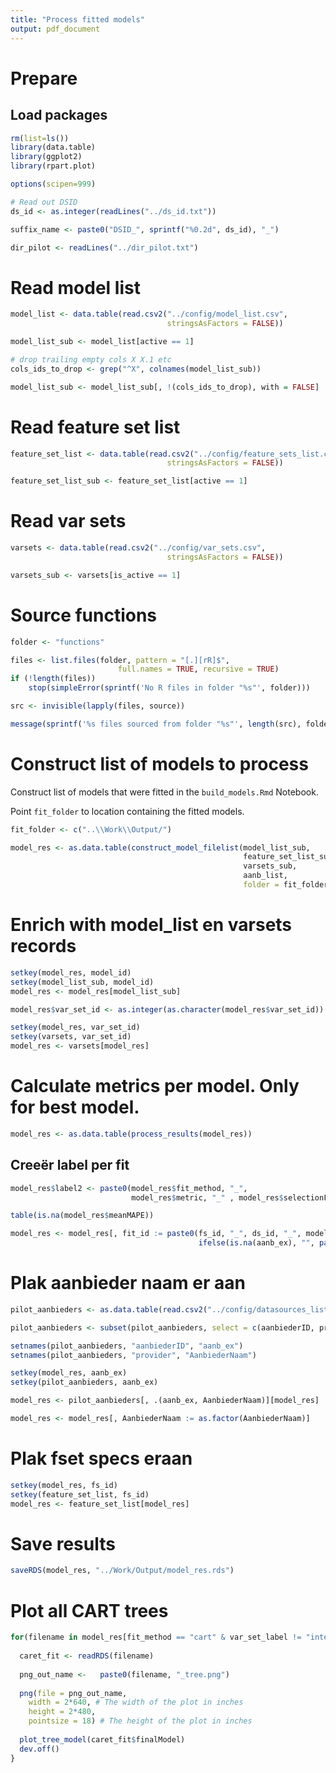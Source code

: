 ```yaml
---
title: "Process fitted models"
output: pdf_document
---
```

# Prepare

## Load packages

```r
rm(list=ls())
library(data.table)
library(ggplot2)
library(rpart.plot)

options(scipen=999)
```

```r
# Read out DSID
ds_id <- as.integer(readLines("../ds_id.txt"))

suffix_name <- paste0("DSID_", sprintf("%0.2d", ds_id), "_")

dir_pilot <- readLines("../dir_pilot.txt")

```

# Read model list

```r
model_list <- data.table(read.csv2("../config/model_list.csv", 
                                   stringsAsFactors = FALSE))

model_list_sub <- model_list[active == 1]

# drop trailing empty cols X X.1 etc
cols_ids_to_drop <- grep("^X", colnames(model_list_sub))

model_list_sub <- model_list_sub[, !(cols_ids_to_drop), with = FALSE]
```

# Read feature set list

```r
feature_set_list <- data.table(read.csv2("../config/feature_sets_list.csv", 
                                   stringsAsFactors = FALSE))

feature_set_list_sub <- feature_set_list[active == 1]


```

# Read var sets

```r
varsets <- data.table(read.csv2("../config/var_sets.csv", 
                                   stringsAsFactors = FALSE))

varsets_sub <- varsets[is_active == 1]

```

# Source functions

```r
folder <- "functions"

files <- list.files(folder, pattern = "[.][rR]$", 
                        full.names = TRUE, recursive = TRUE)
if (!length(files))
    stop(simpleError(sprintf('No R files in folder "%s"', folder)))

src <- invisible(lapply(files, source))

message(sprintf('%s files sourced from folder "%s"', length(src), folder))

```


# Construct list of models to process

Construct list of models that were fitted in the `build_models.Rmd` Notebook.

Point `fit_folder` to location containing the fitted models.

```r
fit_folder <- c("..\\Work\\Output/")

model_res <- as.data.table(construct_model_filelist(model_list_sub, 
                                                    feature_set_list_sub, 
                                                    varsets_sub, 
                                                    aanb_list,
                                                    folder = fit_folder))

```

# Enrich with model_list en varsets records

```r
setkey(model_res, model_id)
setkey(model_list_sub, model_id)
model_res <- model_res[model_list_sub]

```


```r
model_res$var_set_id <- as.integer(as.character(model_res$var_set_id))

setkey(model_res, var_set_id)
setkey(varsets, var_set_id)
model_res <- varsets[model_res]

```

# Calculate metrics per model. Only for best model.

```r
model_res <- as.data.table(process_results(model_res))

```


## Creeër label per fit

```r
model_res$label2 <- paste0(model_res$fit_method, "_", 
                           model_res$metric, "_" , model_res$selectionFunction)

```


```r
table(is.na(model_res$meanMAPE))
```

```r
model_res <- model_res[, fit_id := paste0(fs_id, "_", ds_id, "_", model_id, "_", var_set_id, 
                                          ifelse(is.na(aanb_ex), "", paste0("_ex", aanb_ex)))]
```

# Plak aanbieder naam er aan

```r
pilot_aanbieders <- as.data.table(read.csv2("../config/datasources_list.csv", na.strings = c("NULL")))

pilot_aanbieders <- subset(pilot_aanbieders, select = c(aanbiederID, provider))

setnames(pilot_aanbieders, "aanbiederID", "aanb_ex")
setnames(pilot_aanbieders, "provider", "AanbiederNaam")

setkey(model_res, aanb_ex)
setkey(pilot_aanbieders, aanb_ex)

model_res <- pilot_aanbieders[, .(aanb_ex, AanbiederNaam)][model_res]

model_res <- model_res[, AanbiederNaam := as.factor(AanbiederNaam)]
```

# Plak fset specs eraan

```r
setkey(model_res, fs_id)
setkey(feature_set_list, fs_id)
model_res <- feature_set_list[model_res]

```

# Save results

```r
saveRDS(model_res, "../Work/Output/model_res.rds")

```

# Plot all CART trees

```r
for(filename in model_res[fit_method == "cart" & var_set_label != "intercept only",]$filename){
  
  caret_fit <- readRDS(filename)
  
  png_out_name <-   paste0(filename, "_tree.png")
  
  png(file = png_out_name, 
    width = 2*640, # The width of the plot in inches
    height = 2*480,
    pointsize = 18) # The height of the plot in inches
 
  plot_tree_model(caret_fit$finalModel)
  dev.off() 
}
```

